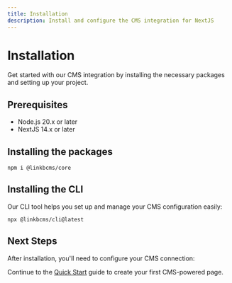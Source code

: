 ```yaml
---
title: Installation
description: Install and configure the CMS integration for NextJS
---
```


# Installation

Get started with our CMS integration by installing the necessary packages and setting up your project.

## Prerequisites

- Node.js 20.x or later
- NextJS 14.x or later

## Installing the packages

```package-install
npm i @linkbcms/core
```

## Installing the CLI

Our CLI tool helps you set up and manage your CMS configuration easily:

```package-install
npx @linkbcms/cli@latest
```

## Next Steps

After installation, you'll need to configure your CMS connection:


Continue to the [Quick Start](/docs/getting-started/quickstart) guide to create your first CMS-powered page.
